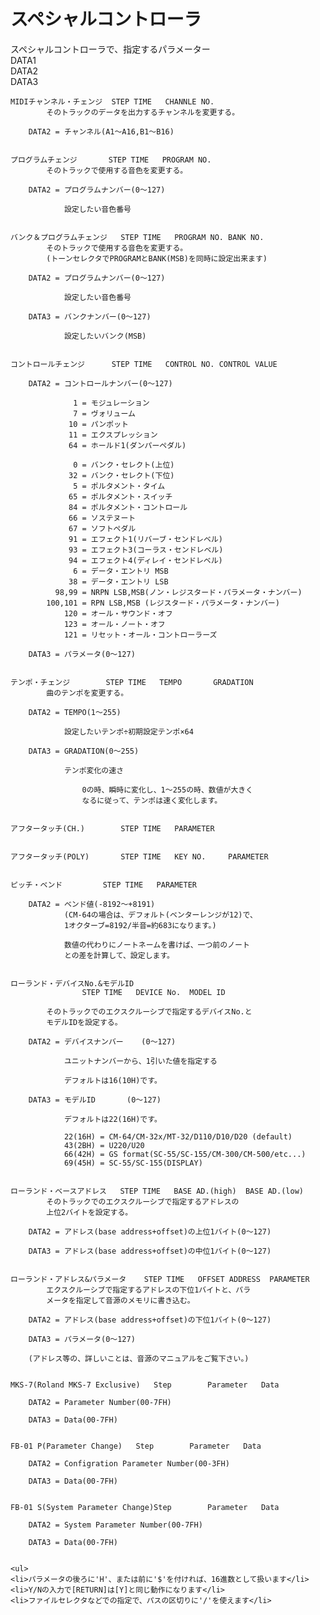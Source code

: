 # スペシャルコントローラ

<div>
  スペシャルコントローラで、指定するパラメーター
  <div class="grid-cols-3">
    <div>DATA1</div>
    <div class="">DATA2</div>
    <div>DATA3</div>
  </div>
</div>

	MIDIチャンネル・チェンジ	STEP TIME	CHANNLE NO.
			そのトラックのデータを出力するチャンネルを変更する。

		DATA2 = チャンネル(A1〜A16,B1〜B16)


	プログラムチェンジ		STEP TIME	PROGRAM NO.
			そのトラックで使用する音色を変更する。

		DATA2 = プログラムナンバー(0〜127)

				設定したい音色番号


	バンク＆プログラムチェンジ	STEP TIME	PROGRAM NO.	BANK NO.
			そのトラックで使用する音色を変更する。
			(トーンセレクタでPROGRAMとBANK(MSB)を同時に設定出来ます)

		DATA2 = プログラムナンバー(0〜127)

				設定したい音色番号

		DATA3 = バンクナンバー(0〜127)

				設定したいバンク(MSB)


	コントロールチェンジ		STEP TIME	CONTROL NO.	CONTROL VALUE

		DATA2 =	コントロールナンバー(0〜127)

			      1 = モジュレーション
			      7 = ヴォリューム
			     10 = パンポット
			     11 = エクスプレッション
			     64 = ホールド1(ダンパーペダル)

			      0 = バンク・セレクト(上位)
			     32 = バンク・セレクト(下位)
			      5 = ポルタメント・タイム
			     65 = ポルタメント・スイッチ
			     84 = ポルタメント・コントロール
			     66 = ソステヌート
			     67 = ソフトペダル
			     91 = エフェクト1(リバーブ・センドレベル)
			     93 = エフェクト3(コーラス・センドレベル)
			     94 = エフェクト4(ディレイ・センドレベル)
			      6 = データ・エントリ MSB
			     38 = データ・エントリ LSB
			  98,99 = NRPN LSB,MSB(ノン・レジスタード・パラメータ・ナンバー)
			100,101 = RPN LSB,MSB (レジスタード・パラメータ・ナンバー)
			    120 = オール・サウンド・オフ
			    123 = オール・ノート・オフ
			    121 = リセット・オール・コントローラーズ

		DATA3 =	パラメータ(0〜127)


	テンポ・チェンジ		STEP TIME	TEMPO		GRADATION
			曲のテンポを変更する。

		DATA2 =	TEMPO(1〜255)

				設定したいテンポ÷初期設定テンポ×64

		DATA3 =	GRADATION(0〜255)

				テンポ変化の速さ

					0の時、瞬時に変化し、1〜255の時、数値が大きく
					なるに従って、テンポは速く変化します。


	アフタータッチ(CH.)		STEP TIME	PARAMETER


	アフタータッチ(POLY)		STEP TIME	KEY NO.		PARAMETER


	ピッチ・ベンド			STEP TIME	PARAMETER

		DATA2 = ベンド値(-8192〜+8191)
				(CM-64の場合は、デフォルト(ベンターレンジが12)で、
				1オクターブ=8192/半音=約683になります。)

				数値の代わりにノートネームを書けば、一つ前のノート
				との差を計算して、設定します。


	ローランド・デバイスNo.&モデルID
					STEP TIME	DEVICE No.	MODEL ID

			そのトラックでのエクスクルーシブで指定するデバイスNo.と
			モデルIDを設定する。

		DATA2 = デバイスナンバー	(0〜127)

				ユニットナンバーから、1引いた値を指定する

				デフォルトは16(10H)です。

		DATA3 = モデルID		(0〜127)

				デフォルトは22(16H)です。

				22(16H) = CM-64/CM-32x/MT-32/D110/D10/D20 (default)
				43(2BH) = U220/U20
				66(42H) = GS format(SC-55/SC-155/CM-300/CM-500/etc...)
				69(45H) = SC-55/SC-155(DISPLAY)


	ローランド・ベースアドレス	STEP TIME	BASE AD.(high)	BASE AD.(low)
			そのトラックでのエクスクルーシブで指定するアドレスの
			上位2バイトを設定する。

		DATA2 = アドレス(base address+offset)の上位1バイト(0〜127)

		DATA3 = アドレス(base address+offset)の中位1バイト(0〜127)


	ローランド・アドレス&パラメータ	STEP TIME	OFFSET ADDRESS	PARAMETER
			エクスクルーシブで指定するアドレスの下位1バイトと、パラ
			メータを指定して音源のメモリに書き込む。

		DATA2 = アドレス(base address+offset)の下位1バイト(0〜127)

		DATA3 = パラメータ(0〜127)

		(アドレス等の、詳しいことは、音源のマニュアルをご覧下さい。)


	MKS-7(Roland MKS-7 Exclusive)	Step		Parameter	Data

		DATA2 = Parameter Number(00-7FH)

		DATA3 = Data(00-7FH)


	FB-01 P(Parameter Change)	Step		Parameter	Data

		DATA2 = Configration Parameter Number(00-3FH)

		DATA3 = Data(00-7FH)


	FB-01 S(System Parameter Change)Step		Parameter	Data

		DATA2 = System Parameter Number(00-7FH)

		DATA3 = Data(00-7FH)


	<ul>
    <li>パラメータの後ろに'H'、または前に'$'を付ければ、16進数として扱います</li>
    <li>Y/Nの入力で[RETURN]は[Y]と同じ動作になります</li>
    <li>ファイルセレクタなどでの指定で、パスの区切りに'/'を使えます</li>
  </ul>

